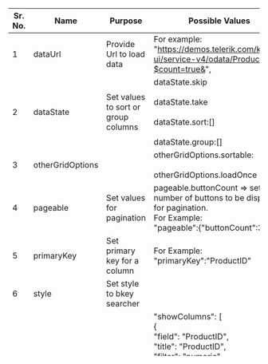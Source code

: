 |Sr. No.   |  Name | Purpose   | Possible Values  |Mandatory|
|---|---|---|---|---|
| 1  |dataUrl | Provide Url to load data|For example:<br/> "https://demos.telerik.com/kendo-ui/service-v4/odata/Products?$count=true&",|Yes|
| 2 |dataState|Set values to sort or group columns |dataState.skip<br/><br/>dataState.take<br/><br/>dataState.sort:[]<br/><br/>dataState.group:[] |No|
| 3 |otherGridOptions | |otherGridOptions.sortable:<br/><br/>otherGridOptions.loadOnce |No|
| 4 |pageable | Set values for pagination|pageable.buttonCount => set number of buttons to be displayed for pagination.<br/> For Example:<br/>"pageable":{"buttonCount":3} |No|
| 5 |primaryKey| Set primary key for a column|For Example:<br/> "primaryKey":"ProductID" |Yes|
| 6 |style| Set style to bkey searcher| |No|
| 7 |showcolumns|Display column names |"showColumns": [<br/>{<br/> "field": "ProductID",<br/>"title": "ProductID",<br/>"filter": "numeric"<br/> },<br/>{<br/>"field": "ProductName",<br/>"title": "Product Name",<br/> "filter": "text"<br/>}<br/>] |Yes|
